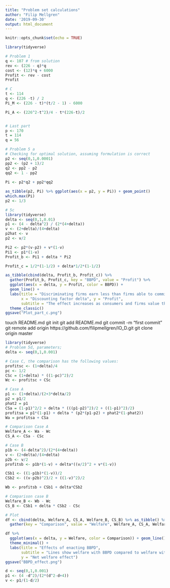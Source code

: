 ```yaml
---
title: "Problem set calculations"
author: "Filip Mellgren"
date: '2019-09-30'
output: html_document
---
```


```r
knitr::opts_chunk$set(echo = TRUE)
```

```r
library(tidyverse)
```

```r
# Problem 1
q <- 107 # from solution
rev <- (226 - q)*q
cost <- (12)*q + 6000
Profit <- rev - cost
Profit

```

```r
# C
t <- 114
q <- (226 -t) / 2
Pi_M <- (226 - t)*(t/2 - 1) - 6000

Pi_A <- (226^2-t^2)/4 - t*(226-t)/2


# Last part
p <- 170
t = 114
q = 56


```

```r
# Problem 5 a
# Checking for optimal solution, assuming formulation is correct
p2 <- seq(0,1,0.0001)
pp2 <- (p2 + 1)/2
q2 <- pp2 - p2
qq2 <- 1 - pp2
  
Pi <- p2*q2 + pp2*qq2

as_tibble(p2, Pi) %>% ggplot(aes(x = p2, y = Pi)) + geom_point()
which.max(Pi)
p2 <- 1/3
```

```r
# 5c
library(tidyverse)
delta <- seq(0,1,0.01)
p1 <- (4 - delta^2) / (2*(4+delta))
v <- (2+delta)/(4+delta)
p2hat <- v
p2 <- v/2

Pi2 <- p2*(v-p2) + v*(1-v)
Pi1 <- p1*(1-v)
Profit_b <- Pi1 + delta * Pi2

Profit_c = 1/2*(1-1/2) + delta*1/2*(1-1/2)

as_tibble(cbind(delta, Profit_b, Profit_c)) %>% 
  gather(Profit_b, Profit_c, key = "BBPD", value = "Profit") %>%
  ggplot(aes(x = delta, y = Profit, color = BBPD)) + 
  geom_line() +
  labs(title = "Discriminating firms earn less than firms able to commit to prices",
       x = "Discounting factor delta", y = "Profit",
       subtitle = "The effect increases as consumers and firms value the future more") +
  theme_classic()
ggsave("Plot_part_c.png")

```

touch README.md
git init
git add README.md
git commit -m "first commit"
git remote add origin https://github.com/filipmellgren/IO_D.git
git clone origin master

```r
library(tidyverse)
# Problem 5d, parameters;
delta <- seq(0,1,0.001)

# Case C, the comparison has the following values:
profitsc <- (1+delta)/4
pc <- 1/2
CSc = (1+delta) * ((1-pc)^2)/2 
Wc <- profitsc + CSc

# Case A
p1 <- (1+delta)/(2+3*delta/2)
p2 = p1/2
phat2 = p1
CSa = (1-p1)^2/2 + delta * (((p1-p2)^2)/2 + ((1-p1)^2)/2)
profitsa = p1*(1-p1) + delta * (p2*(p1-p2) + phat2*(1-phat2))
Wa = profitsa + CSa

# Comparison Case A
Welfare_A <- Wa - Wc
CS_A <- CSa - CSc 

# Case B
p1b <- (4-delta^2)/(2*(4+delta))
v <- (2+delta)/(4+delta)
p2b <- v/2
profitsb <- p1b*(1-v) + delta*((v/2)^2 + v*(1-v))

CSb1 <- ((1-p1b)*(1-v))/2
CSb2 <- ((v-p2b)^2)/2 + ((1-v)^2)/2

Wb <- profitsb + CSb1 + delta*CSb2

# Comparison case B
Welfare_B <- Wb - Wc 
CS_B <- CSb1 + delta * CSb2 - CSc

# Plot
df <- cbind(delta, Welfare_A, CS_A, Welfare_B, CS_B) %>% as_tibble() %>% 
  gather(key = "Comparison", value = "Welfare", Welfare_A, CS_A, Welfare_B, CS_B) 

df %>% 
  ggplot(aes(x = delta, y = Welfare, color = Comparison)) + geom_line() +
  theme_minimal() +
  labs(title = "Effects of enacting BBPD",
       subtitle = "Lines show welfare with BBPD compared to welfare without BBPD",
       y = "Net welfare effect")
ggsave("BBPD_effect.png")
```


```r
d <- seq(0,1,0.001)
p1 <- (4 -d^2)/(2*(d^2-d+4))
v <- p1/(1-d/2)
```